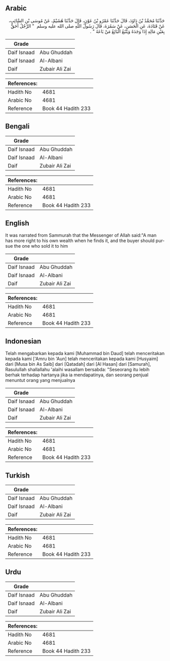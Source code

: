 ## Arabic


<div dir="rtl" lang="ar" style={{fontSize:'larger',backgroundColor:'#f8f9fa',padding:20}}>
حَدَّثَنَا مُحَمَّدُ بْنُ دَاوُدَ، قَالَ حَدَّثَنَا عَمْرُو بْنُ عَوْنٍ، قَالَ حَدَّثَنَا هُشَيْمٌ، عَنْ مُوسَى بْنِ السَّائِبِ، عَنْ قَتَادَةَ، عَنِ الْحَسَنِ، عَنْ سَمُرَةَ، قَالَ رَسُولُ اللَّهِ صلى الله عليه وسلم ‏ "‏ الرَّجُلُ أَحَقُّ بِعَيْنِ مَالِهِ إِذَا وَجَدَهُ وَيَتْبَعُ الْبَائِعُ مَنْ بَاعَهُ ‏"‏ ‏.‏
</div>
<div style={{backgroundColor:'#f8f9fa',padding:20, marginBottom: 10}}><table> <thead> <tr> <th>Grade</th> <th></th> </tr> </thead> <tbody> <tr><td>Daif Isnaad</td><td>Abu Ghuddah</td></tr><tr><td>Daif Isnaad</td><td>Al-Albani</td></tr><tr><td>Daif</td><td>Zubair Ali Zai</td></tr></tbody></table><table> <thead> <tr> <th>References:</th> <th></th> </tr> </thead> <tbody><tr><td>Hadith No</td><td>4681</td></tr><tr><td>Arabic No</td><td>4681</td></tr><tr><td>Reference</td><td>Book 44 Hadith 233</td></tr></tbody></table></div>

## Bengali


<div dir="ltr" lang="bn" style={{fontSize:'larger',backgroundColor:'#f8f9fa',padding:20}}>

</div>
<div style={{backgroundColor:'#f8f9fa',padding:20, marginBottom: 10}}><table> <thead> <tr> <th>Grade</th> <th></th> </tr> </thead> <tbody> <tr><td>Daif Isnaad</td><td>Abu Ghuddah</td></tr><tr><td>Daif Isnaad</td><td>Al-Albani</td></tr><tr><td>Daif</td><td>Zubair Ali Zai</td></tr></tbody></table><table> <thead> <tr> <th>References:</th> <th></th> </tr> </thead> <tbody><tr><td>Hadith No</td><td>4681</td></tr><tr><td>Arabic No</td><td>4681</td></tr><tr><td>Reference</td><td>Book 44 Hadith 233</td></tr></tbody></table></div>

## English


<div dir="ltr" lang="en" style={{fontSize:'larger',backgroundColor:'#f8f9fa',padding:20}}>
It was narrated from Sammurah that the Messenger of Allah said:"A man has more right to his own wealth when he finds it, and the buyer should pursue the one who sold it to him
</div>
<div style={{backgroundColor:'#f8f9fa',padding:20, marginBottom: 10}}><table> <thead> <tr> <th>Grade</th> <th></th> </tr> </thead> <tbody> <tr><td>Daif Isnaad</td><td>Abu Ghuddah</td></tr><tr><td>Daif Isnaad</td><td>Al-Albani</td></tr><tr><td>Daif</td><td>Zubair Ali Zai</td></tr></tbody></table><table> <thead> <tr> <th>References:</th> <th></th> </tr> </thead> <tbody><tr><td>Hadith No</td><td>4681</td></tr><tr><td>Arabic No</td><td>4681</td></tr><tr><td>Reference</td><td>Book 44 Hadith 233</td></tr></tbody></table></div>

## Indonesian


<div dir="ltr" lang="id" style={{fontSize:'larger',backgroundColor:'#f8f9fa',padding:20}}>
Telah mengabarkan kepada kami [Muhammad bin Daud] telah menceritakan kepada kami ['Amru bin 'Aun] telah menceritakan kepada kami [Husyaim] dari [Musa bin As Saib] dari [Qatadah] dari [Al Hasan] dari [Samurah], Rasulullah shallallahu 'alaihi wasallam bersabda: "Seseorang itu lebih berhak terhadap hartanya jika ia mendapatinya, dan seorang penjual menuntut orang yang menjualnya
</div>
<div style={{backgroundColor:'#f8f9fa',padding:20, marginBottom: 10}}><table> <thead> <tr> <th>Grade</th> <th></th> </tr> </thead> <tbody> <tr><td>Daif Isnaad</td><td>Abu Ghuddah</td></tr><tr><td>Daif Isnaad</td><td>Al-Albani</td></tr><tr><td>Daif</td><td>Zubair Ali Zai</td></tr></tbody></table><table> <thead> <tr> <th>References:</th> <th></th> </tr> </thead> <tbody><tr><td>Hadith No</td><td>4681</td></tr><tr><td>Arabic No</td><td>4681</td></tr><tr><td>Reference</td><td>Book 44 Hadith 233</td></tr></tbody></table></div>

## Turkish


<div dir="ltr" lang="tr" style={{fontSize:'larger',backgroundColor:'#f8f9fa',padding:20}}>

</div>
<div style={{backgroundColor:'#f8f9fa',padding:20, marginBottom: 10}}><table> <thead> <tr> <th>Grade</th> <th></th> </tr> </thead> <tbody> <tr><td>Daif Isnaad</td><td>Abu Ghuddah</td></tr><tr><td>Daif Isnaad</td><td>Al-Albani</td></tr><tr><td>Daif</td><td>Zubair Ali Zai</td></tr></tbody></table><table> <thead> <tr> <th>References:</th> <th></th> </tr> </thead> <tbody><tr><td>Hadith No</td><td>4681</td></tr><tr><td>Arabic No</td><td>4681</td></tr><tr><td>Reference</td><td>Book 44 Hadith 233</td></tr></tbody></table></div>

## Urdu


<div dir="rtl" lang="ur" style={{fontSize:'larger',backgroundColor:'#f8f9fa',padding:20}}>

</div>
<div style={{backgroundColor:'#f8f9fa',padding:20, marginBottom: 10}}><table> <thead> <tr> <th>Grade</th> <th></th> </tr> </thead> <tbody> <tr><td>Daif Isnaad</td><td>Abu Ghuddah</td></tr><tr><td>Daif Isnaad</td><td>Al-Albani</td></tr><tr><td>Daif</td><td>Zubair Ali Zai</td></tr></tbody></table><table> <thead> <tr> <th>References:</th> <th></th> </tr> </thead> <tbody><tr><td>Hadith No</td><td>4681</td></tr><tr><td>Arabic No</td><td>4681</td></tr><tr><td>Reference</td><td>Book 44 Hadith 233</td></tr></tbody></table></div>